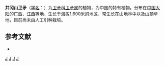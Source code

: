 {{Speciesbox 
| taxon = Euonymus jinggangshanensis
| authority = [[聂敏祥|M. X. Nie]]
}}

'''井冈山卫矛'''（[[学名|学名]]：{{lang|la|''Euonymus jinggangshanensis''}}）为[[卫矛科|卫矛科]][[卫矛属|卫矛属]]的植物，为中国的特有植物。分布在[[中国大陆|中国大陆]]的[[广西|广西]]、[[江西|江西]]等地，生长于海拔1,600米的地区，常生长在山地林中以及山顶草地，目前尚未由人工引种栽培。

== 参考文献 ==
<div class="references-small">
* {{cite web| url =http://www.bioinfo.cn/db05/KmzwSpecies.php?action=view&id=2749| title =井冈山卫矛| work =《中国高等植物数据库全库》| publisher =中国科学院微生物研究所| author =昆明植物研究所| accessdate =2009-02-23| deadurl =yes| archiveurl =https://web.archive.org/web/20160305092135/http://www.bioinfo.cn/db05/KmzwSpecies.php?action=view&id=2749| archivedate =2016-03-05}}
</div>
{{Taxonbar|from=Q10882417}}

[[Category:卫矛属|J]]
[[Category:中國特有植物|J]]
[[Category:广西植物|J]]
[[Category:江西植物|J]]


{{植物小作品}}